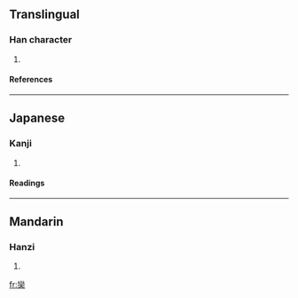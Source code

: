 ==Translingual==
===Han character===
{{Han char|rn=37|rad=大|as=19|sn=22|four=2280<sub>1</sub>|canj=女火大 (VFK)}}
# {{defn|Han|sort=大19}}
====References====
{{Han ref|kx=0254.191|dkj=06031|dj=0516.150|hdz=10551.050|uh=5971|ud=22897|bh=F6DA|bd=63194}}
----
==Japanese==
===Kanji===
{{ja-kanji|grade=|rs=大19}}
# {{defn|Japanese}} 
====Readings====
{{ja-readings|on=[[れん]] (ren)|kun=[[よじる]] (yojiru)}}
----
==Mandarin==
===Hanzi===
{{cmn-hanzi|pin=[[lián]] (lian2)|wg=lien<sup>2</sup>}}
# {{defn|Mandarin}}

[[fr:奱]]